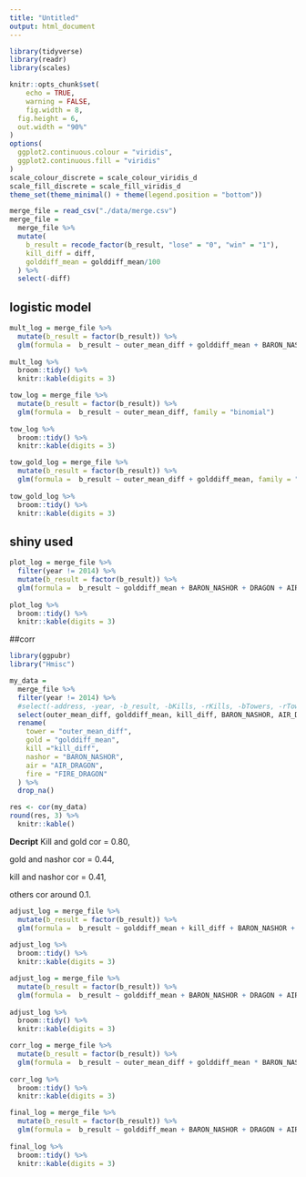 ```yaml
---
title: "Untitled"
output: html_document
---
```


```r
library(tidyverse)
library(readr)
library(scales)

knitr::opts_chunk$set(
	echo = TRUE,
	warning = FALSE,
	fig.width = 8, 
  fig.height = 6,
  out.width = "90%"
)
options(
  ggplot2.continuous.colour = "viridis",
  ggplot2.continuous.fill = "viridis"
)
scale_colour_discrete = scale_colour_viridis_d
scale_fill_discrete = scale_fill_viridis_d
theme_set(theme_minimal() + theme(legend.position = "bottom"))
```

```r
merge_file = read_csv("./data/merge.csv")
merge_file =
  merge_file %>% 
  mutate(
    b_result = recode_factor(b_result, "lose" = "0", "win" = "1"),
    kill_diff = diff,
    golddiff_mean = golddiff_mean/100
  ) %>% 
  select(-diff)
```

## logistic model

```r
mult_log = merge_file %>% 
  mutate(b_result = factor(b_result)) %>% 
  glm(formula =  b_result ~ outer_mean_diff + golddiff_mean + BARON_NASHOR + DRAGON + RIFT_HERALD + AIR_DRAGON + EARTH_DRAGON + ELDER_DRAGON + WATER_DRAGON + FIRE_DRAGON + kill_diff, family = "binomial")
 
mult_log %>% 
  broom::tidy() %>% 
  knitr::kable(digits = 3)

```

```r
tow_log = merge_file %>% 
  mutate(b_result = factor(b_result)) %>% 
  glm(formula =  b_result ~ outer_mean_diff, family = "binomial")
 
tow_log %>% 
  broom::tidy() %>% 
  knitr::kable(digits = 3)
```


```r
tow_gold_log = merge_file %>% 
  mutate(b_result = factor(b_result)) %>% 
  glm(formula =  b_result ~ outer_mean_diff + golddiff_mean, family = "binomial")
 
tow_gold_log %>% 
  broom::tidy() %>% 
  knitr::kable(digits = 3)
```

## shiny used

```r
plot_log = merge_file %>% 
  filter(year != 2014) %>% 
  mutate(b_result = factor(b_result)) %>% 
  glm(formula =  b_result ~ golddiff_mean + BARON_NASHOR + DRAGON + AIR_DRAGON + EARTH_DRAGON + WATER_DRAGON + FIRE_DRAGON + kill_diff, family = "binomial")
 
plot_log %>% 
  broom::tidy() %>% 
  knitr::kable(digits = 3)
```

##corr

```r
library(ggpubr)
library("Hmisc")

my_data =
  merge_file %>% 
  filter(year != 2014) %>% 
  #select(-address, -year, -b_result, -bKills, -rKills, -bTowers, -rTowers) %>% #
  select(outer_mean_diff, golddiff_mean, kill_diff, BARON_NASHOR, AIR_DRAGON, FIRE_DRAGON) %>%
  rename(
    tower = "outer_mean_diff",
    gold = "golddiff_mean",
    kill ="kill_diff",
    nashor = "BARON_NASHOR",
    air = "AIR_DRAGON",
    fire = "FIRE_DRAGON"
  ) %>% 
  drop_na()

res <- cor(my_data)
round(res, 3) %>% 
  knitr::kable()
```

**Decript**
Kill and gold  cor = 0.80,

gold and nashor cor = 0.44,

kill and nashor cor = 0.41,

others cor around 0.1.

```r
adjust_log = merge_file %>% 
  mutate(b_result = factor(b_result)) %>% 
  glm(formula =  b_result ~ golddiff_mean + kill_diff + BARON_NASHOR + DRAGON + AIR_DRAGON + EARTH_DRAGON + WATER_DRAGON + FIRE_DRAGON, family = "binomial")
 
adjust_log %>% 
  broom::tidy() %>% 
  knitr::kable(digits = 3)
```

```r
adjust_log = merge_file %>% 
  mutate(b_result = factor(b_result)) %>% 
  glm(formula =  b_result ~ golddiff_mean + BARON_NASHOR + DRAGON + AIR_DRAGON + EARTH_DRAGON + WATER_DRAGON + FIRE_DRAGON, family = "binomial")
 
adjust_log %>% 
  broom::tidy() %>% 
  knitr::kable(digits = 3)
```


```r
corr_log = merge_file %>% 
  mutate(b_result = factor(b_result)) %>% 
  glm(formula =  b_result ~ outer_mean_diff + golddiff_mean * BARON_NASHOR * kill_diff + DRAGON + AIR_DRAGON + EARTH_DRAGON + WATER_DRAGON + FIRE_DRAGON + outer_mean_diff:golddiff_mean, family = "binomial")
 
corr_log %>% 
  broom::tidy() %>% 
  knitr::kable(digits = 3)
```

```r
final_log = merge_file %>% 
  mutate(b_result = factor(b_result)) %>% 
  glm(formula =  b_result ~ golddiff_mean + BARON_NASHOR + DRAGON + AIR_DRAGON + EARTH_DRAGON + WATER_DRAGON + FIRE_DRAGON +golddiff_mean:BARON_NASHOR + golddiff_mean:kill_diff, family = "binomial")
 
final_log %>% 
  broom::tidy() %>% 
  knitr::kable(digits = 3)
```


